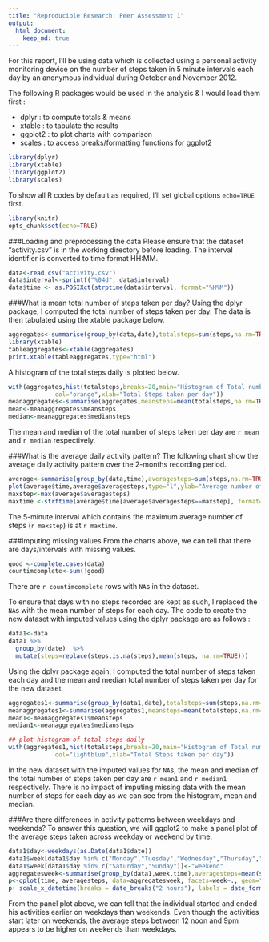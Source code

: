```yaml
---
title: "Reproducible Research: Peer Assessment 1"
output: 
  html_document:
    keep_md: true
---
```



For this report, I'll be using data which is collected using a personal activity monitoring device on the number of steps taken in 5 minute intervals each day by an anonymous individual during October and November 2012.

The following R packages would be used in the analysis & I would load them first :

* dplyr : to compute totals & means
* xtable : to tabulate the results
* ggplot2 : to plot charts with comparison
* scales : to access breaks/formatting functions for ggplot2
``` r
library(dplyr)
library(xtable)
library(ggplot2)
library(scales)
```


To show all R codes by default as required, I'll set global options `echo=TRUE` first.
```r
library(knitr)
opts_chunk$set(echo=TRUE)
```

###Loading and preprocessing the data
Please ensure that the dataset "activity.csv" is in the working directory before loading. The interval identifier is converted to time format HH:MM.
``` r
data<-read.csv("activity.csv")
data$interval<-sprintf("%04d", data$interval)
data$time <- as.POSIXct(strptime(data$interval, format="%H%M"))
```
###What is mean total number of steps taken per day?
Using the dplyr package, I computed the total number of steps taken per day. The data is then tabulated using the xtable package below.
``` r
aggregates<-summarise(group_by(data,date),totalsteps=sum(steps,na.rm=TRUE))
library(xtable)
tableaggregates<-xtable(aggregates)
print.xtable(tableaggregates,type="html")
```

A histogram of the total steps daily is plotted below.
``` r
with(aggregates,hist(totalsteps,breaks=20,main="Histogram of Total number of steps taken each day",
             col="orange",xlab="Total Steps taken per day"))
meanaggregates<-summarise(aggregates,meansteps=mean(totalsteps,na.rm=TRUE),mediansteps=median(totalsteps,na.rm=TRUE))
mean<-meanaggregates$meansteps
median<-meanaggregates$mediansteps
```
The mean and median of the total number of steps taken per day are `r mean` and `r median` respectively.


###What is the average daily activity pattern?
The following chart show the average daily activity pattern over the 2-months recording period.
``` r
average<-summarise(group_by(data,time),averagesteps=sum(steps,na.rm=TRUE))
plot(average$time,average$averagesteps,type="l",ylab="Average number of steps taken",xlab="Time")
maxstep<-max(average$averagesteps)
maxtime <-strftime(average$time[average$averagesteps==maxstep], format="%H:%M")
```
The 5-minute interval which contains the maximum average number of steps (`r maxstep`) is at `r maxtime`.


###Imputing missing values
From the charts above, we can tell that there are days/intervals with missing values.
``` r
good <-complete.cases(data) 
countimcomplete<-sum(!good)
```
There are `r countimcomplete` rows with `NA`s in the dataset.


To ensure that days with no steps recorded are kept as such, I replaced the `NA`s with the mean number of steps for each day. The code to create the new dataset with imputed values using the dplyr package are as follows :
``` r
data1<-data
data1 %>% 
  group_by(date)  %>%        
  mutate(steps=replace(steps,is.na(steps),mean(steps, na.rm=TRUE)))     
```

Using the dplyr package again, I computed the total number of steps taken each day and the mean and median total number of steps taken per day for the new dataset. 
``` r
aggregates1<-summarise(group_by(data1,date),totalsteps=sum(steps,na.rm=TRUE))   
meanaggregates1<-summarise(aggregates1,meansteps=mean(totalsteps,na.rm=TRUE),mediansteps=median(totalsteps,na.rm=TRUE))
mean1<-meanaggregates1$meansteps
median1<-meanaggregates$mediansteps
```

``` r
## plot histogram of total steps daily
with(aggregates1,hist(totalsteps,breaks=20,main="Histogram of Total number of steps taken each day with imputed values",
             col="lightblue",xlab="Total Steps taken per day"))

```
In the new dataset with the imputed values for `NA`s, the mean and median of the total number of steps taken per day are `r mean1` and `r median1` respectively. There is no impact of imputing missing data with the mean number of steps for each day as we can see from the histogram, mean and median.


###Are there differences in activity patterns between weekdays and weekends?
To answer this question, we will ggplot2 to make a panel plot of the average steps taken across weekday or weekend by time.
```r
data1$day<-weekdays(as.Date(data1$date))
data1$week[data1$day %in% c("Monday","Tuesday","Wednesday","Thursday","Friday")]<-"weekday"
data1$week[data1$day %in% c("Saturday","Sunday")]<-"weekend"
aggregatesweek<-summarise(group_by(data1,week,time),averagesteps=mean(steps,na.rm=TRUE))   
p<-qplot(time, averagesteps, data=aggregatesweek, facets=week~., geom="line" , colour=week, main="Average steps taken across weekday or weekend by time" )
p+ scale_x_datetime(breaks = date_breaks("2 hours"), labels = date_format("%H:%M"))
```
From the panel plot above, we can tell that the individual started and ended his activities earlier on weekdays than weekends. Even though the activities start later on weekends, the average steps between 12 noon and 9pm appears to be higher on weekends than weekdays.

